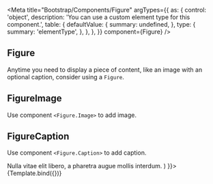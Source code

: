 

<Meta
    title="Bootstrap/Components/Figure"
    argTypes={{
      as: {
        control: 'object',
        description: 'You can use a custom element type for this component.',
        table: {
          defaultValue: {
            summary: undefined,
          },
          type: {
            summary: 'elementType',
          },
        },
      },
    }}
    component={Figure}
/>


## Figure

Anytime you need to display a piece of content, like an image with an optional caption, consider using a `Figure`.

## FigureImage
Use component `<Figure.Image>` to add image.

## FigureCaption
Use component `<Figure.Caption>` to add caption.

<Canvas>
    <Story
        name="Demo"
        args={{
            children: (
                <>
                    <Figure.Image
                        width={171}
                        height={180}
                        alt="171x180"
                        src="https://robohash.org/set_set1/bgset_bg2/3425567567456?size=300x300"
                    />
                    <Figure.Caption>
                        Nulla vitae elit libero, a pharetra augue mollis interdum.
                    </Figure.Caption>
                </>
            )
        }}>
        {Template.bind({})}
    </Story>
</Canvas>

<ArgsTable story="Demo" />
